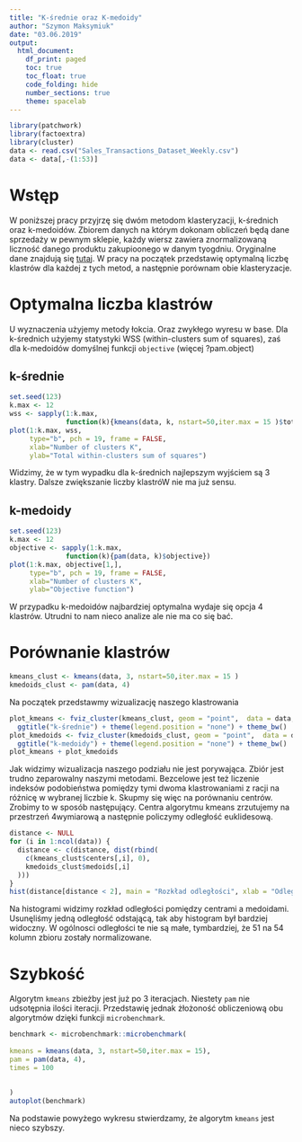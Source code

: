 ---
title: "K-średnie oraz K-medoidy"
author: "Szymon Maksymiuk"
date: "03.06.2019"
output:
  html_document:
    df_print: paged
    toc: true
    toc_float: true
    code_folding: hide
    number_sections: true
    theme: spacelab
---

```{r message=FALSE, warning=FALSE}
library(patchwork)
library(factoextra)
library(cluster)
data <- read.csv("Sales_Transactions_Dataset_Weekly.csv")
data <- data[,-(1:53)]
```

# Wstęp

W poniższej pracy przyjrzę się dwóm metodom klasteryzacji, k-średnich oraz k-medoidów. Zbiorem danych na którym dokonam obliczeń będą dane sprzedaży w pewnym sklepie, każdy wiersz zawiera znormalizowaną liczność danego produktu zakupioonego w danym tyogdniu. Oryginalne dane znajdują się [tutaj](https://archive.ics.uci.edu/ml/datasets/Sales_Transactions_Dataset_Weekly). W pracy na początek przedstawię optymalną liczbę klastrów dla każdej z tych metod, a następnie porównam obie klasteryzacje.

# Optymalna liczba klastrów

U wyznaczenia użyjemy metody łokcia. Oraz zwykłego wyresu w base. Dla k-średnich użyjemy statystyki WSS (within-clusters sum of squares), zaś dla k-medoidów domyślnej funkcji `objective` (więcej ?pam.object)

## k-średnie

```{r}
set.seed(123)
k.max <- 12
wss <- sapply(1:k.max, 
              function(k){kmeans(data, k, nstart=50,iter.max = 15 )$tot.withinss})
plot(1:k.max, wss,
     type="b", pch = 19, frame = FALSE, 
     xlab="Number of clusters K",
     ylab="Total within-clusters sum of squares")
```
Widzimy, że w tym wypadku dla k-średnich najlepszym wyjściem są 3 klastry. Dalsze zwiększanie liczby klastróW nie ma już sensu.

## k-medoidy

```{r}
set.seed(123)
k.max <- 12
objective <- sapply(1:k.max, 
              function(k){pam(data, k)$objective})
plot(1:k.max, objective[1,],
     type="b", pch = 19, frame = FALSE, 
     xlab="Number of clusters K",
     ylab="Objective function")
```
W przypadku k-medoidów najbardziej optymalna wydaje się opcja 4 klastrów. Utrudni to nam nieco analize ale nie ma co się bać.

# Porównanie klastrów

```{r}
kmeans_clust <- kmeans(data, 3, nstart=50,iter.max = 15 )
kmedoids_clust <- pam(data, 4)
```

Na początek przedstawmy wizualizację naszego klastrowania

```{r}
plot_kmeans <- fviz_cluster(kmeans_clust, geom = "point",  data = data, shape = 1, show.clust.cent=TRUE) +
  ggtitle("k-średnie") + theme(legend.position = "none") + theme_bw()
plot_kmedoids <- fviz_cluster(kmedoids_clust, geom = "point",  data = data, shape = 1, show.clust.cent=TRUE) +
  ggtitle("k-medoidy") + theme(legend.position = "none") + theme_bw()
plot_kmeans + plot_kmedoids
```

Jak widzimy wizualizacja naszego podziału nie jest porywająca. Zbiór jest trudno zeparowalny naszymi metodami. Bezcelowe jest też liczenie indeksów podobieństwa pomiędzy tymi dwoma klastrowaniami z racji na różnicę w wybranej liczbie k. Skupmy się więc na porównaniu centrów. Zrobimy to w sposób następujący. Centra algorytmu kmeans zrzutujemy na przestrzeń 4wymiarową a następnie policzymy odległość euklidesową. 

```{r}
distance <- NULL
for (i in 1:ncol(data)) {
  distance <- c(distance, dist(rbind(
    c(kmeans_clust$centers[,i], 0),
    kmedoids_clust$medoids[,i]
  )))
}
hist(distance[distance < 2], main = "Rozkład odległości", xlab = "Odległość")
```

Na histogrami widzimy rozkład odległości pomiędzy centrami a medoidami. Usunęliśmy jedną odległość odstającą, tak aby histogram był bardziej widoczny. W ogólnosci odległości te nie są małe, tymbardziej, że 51 na 54 kolumn zbioru zostały normalizowane.

# Szybkość

Algorytm `kmeans` zbieżby jest już po 3 iteracjach. Niestety `pam` nie udsotępnia ilości iteracji. Przedstawię jednak żłożoność obliczeniową obu algorytmów dzięki funkcji `microbenchmark`.

```{r, warning=FALSE, message=FALSE}
benchmark <- microbenchmark::microbenchmark(
  
kmeans = kmeans(data, 3, nstart=50,iter.max = 15),
pam = pam(data, 4),
times = 100
  
  
)
autoplot(benchmark)
```

Na podstawie powyżego wykresu stwierdzamy, że algorytm `kmeans` jest nieco szybszy.
